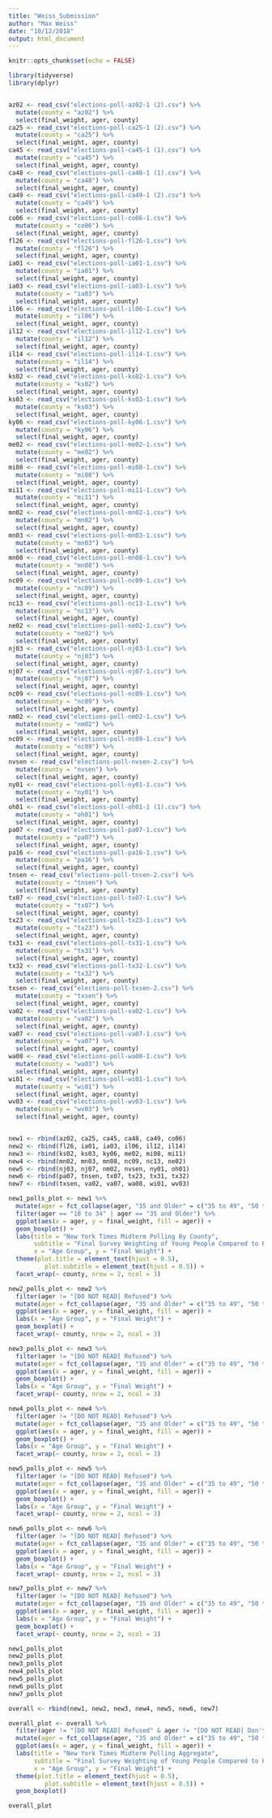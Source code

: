 ```yaml
---
title: "Weiss_Submission"
author: "Max Weiss"
date: "10/12/2018"
output: html_document
---
```


```r
knitr::opts_chunk$set(echo = FALSE)

library(tidyverse)
library(dplyr)


az02 <- read_csv("elections-poll-az02-1 (2).csv") %>%
  mutate(county = "az02") %>%
  select(final_weight, ager, county)
ca25 <- read_csv("elections-poll-ca25-1 (2).csv") %>%
  mutate(county = "ca25") %>%
  select(final_weight, ager, county)
ca45 <- read_csv("elections-poll-ca45-1 (1).csv") %>%
  mutate(county = "ca45") %>%
  select(final_weight, ager, county)
ca48 <- read_csv("elections-poll-ca48-1 (1).csv") %>%
  mutate(county = "ca48") %>%
  select(final_weight, ager, county)
ca49 <- read_csv("elections-poll-ca49-1 (2).csv") %>%
  mutate(county = "ca49") %>%
  select(final_weight, ager, county)
co06 <- read_csv("elections-poll-co06-1.csv") %>%
  mutate(county = "co06") %>%
  select(final_weight, ager, county)
fl26 <- read_csv("elections-poll-fl26-1.csv") %>%
  mutate(county = "fl26") %>%
  select(final_weight, ager, county)
ia01 <- read_csv("elections-poll-ia01-1.csv") %>%
  mutate(county = "ia01") %>%
  select(final_weight, ager, county)
ia03 <- read_csv("elections-poll-ia03-1.csv") %>%
  mutate(county = "ia03") %>%
  select(final_weight, ager, county)
il06 <- read_csv("elections-poll-il06-1.csv") %>%
  mutate(county = "il06") %>%
  select(final_weight, ager, county)
il12 <- read_csv("elections-poll-il12-1.csv") %>%
  mutate(county = "il12") %>%
  select(final_weight, ager, county)
il14 <- read_csv("elections-poll-il14-1.csv") %>%
  mutate(county = "il14") %>%
  select(final_weight, ager, county)
ks02 <- read_csv("elections-poll-ks02-1.csv") %>%
  mutate(county = "ks02") %>%
  select(final_weight, ager, county)
ks03 <- read_csv("elections-poll-ks03-1.csv") %>%
  mutate(county = "ks03") %>%
  select(final_weight, ager, county)
ky06 <- read_csv("elections-poll-ky06-1.csv") %>%
  mutate(county = "ky06") %>%
  select(final_weight, ager, county)
me02 <- read_csv("elections-poll-me02-1.csv") %>%
  mutate(county = "me02") %>%
  select(final_weight, ager, county)
mi08 <- read_csv("elections-poll-mi08-1.csv") %>%
  mutate(county = "mi08") %>%
  select(final_weight, ager, county)
mi11 <- read_csv("elections-poll-mi11-1.csv") %>%
  mutate(county = "mi11") %>%
  select(final_weight, ager, county)
mn02 <- read_csv("elections-poll-mn02-1.csv") %>%
  mutate(county = "mn02") %>%
  select(final_weight, ager, county)
mn03 <- read_csv("elections-poll-mn03-1.csv") %>%
  mutate(county = "mn03") %>%
  select(final_weight, ager, county)
mn08 <- read_csv("elections-poll-mn08-1.csv") %>%
  mutate(county = "mn08") %>%
  select(final_weight, ager, county)
nc09 <- read_csv("elections-poll-nc09-1.csv") %>%
  mutate(county = "nc09") %>%
  select(final_weight, ager, county)
nc13 <- read_csv("elections-poll-nc13-1.csv") %>%
  mutate(county = "nc13") %>%
  select(final_weight, ager, county)
ne02 <- read_csv("elections-poll-ne02-1.csv") %>%
  mutate(county = "ne02") %>%
  select(final_weight, ager, county)
nj03 <- read_csv("elections-poll-nj03-1.csv") %>%
  mutate(county = "nj03") %>%
  select(final_weight, ager, county)
nj07 <- read_csv("elections-poll-nj07-1.csv") %>%
  mutate(county = "nj07") %>%
  select(final_weight, ager, county)
nc09 <- read_csv("elections-poll-nc09-1.csv") %>%
  mutate(county = "nc09") %>%
  select(final_weight, ager, county)
nm02 <- read_csv("elections-poll-nm02-1.csv") %>%
  mutate(county = "nm02") %>%
  select(final_weight, ager, county)
nc09 <- read_csv("elections-poll-nc09-1.csv") %>%
  mutate(county = "nc09") %>%
  select(final_weight, ager, county)
nvsen <- read_csv("elections-poll-nvsen-2.csv") %>%
  mutate(county = "nvsen") %>%
  select(final_weight, ager, county)
ny01 <- read_csv("elections-poll-ny01-1.csv") %>%
  mutate(county = "ny01") %>%
  select(final_weight, ager, county)
oh01 <- read_csv("elections-poll-oh01-1 (1).csv") %>%
  mutate(county = "oh01") %>%
  select(final_weight, ager, county)
pa07 <- read_csv("elections-poll-pa07-1.csv") %>%
  mutate(county = "pa07") %>%
  select(final_weight, ager, county)
pa16 <- read_csv("elections-poll-pa16-1.csv") %>%
  mutate(county = "pa16") %>%
  select(final_weight, ager, county)
tnsen <- read_csv("elections-poll-tnsen-2.csv") %>%
  mutate(county = "tnsen") %>%
  select(final_weight, ager, county)
tx07 <- read_csv("elections-poll-tx07-1.csv") %>%
  mutate(county = "tx07") %>%
  select(final_weight, ager, county)
tx23 <- read_csv("elections-poll-tx23-1.csv") %>%
  mutate(county = "tx23") %>%
  select(final_weight, ager, county)
tx31 <- read_csv("elections-poll-tx31-1.csv") %>%
  mutate(county = "tx31") %>%
  select(final_weight, ager, county)
tx32 <- read_csv("elections-poll-tx32-1.csv") %>%
  mutate(county = "tx32") %>%
  select(final_weight, ager, county)
txsen <- read_csv("elections-poll-txsen-2.csv") %>%
  mutate(county = "txsen") %>%
  select(final_weight, ager, county)
va02 <- read_csv("elections-poll-va02-1.csv") %>%
  mutate(county = "va02") %>%
  select(final_weight, ager, county)
va07 <- read_csv("elections-poll-va07-1.csv") %>%
  mutate(county = "va07") %>%
  select(final_weight, ager, county)
wa08 <- read_csv("elections-poll-wa08-1.csv") %>%
  mutate(county = "wa03") %>%
  select(final_weight, ager, county)
wi01 <- read_csv("elections-poll-wi01-1.csv") %>%
  mutate(county = "wi01") %>%
  select(final_weight, ager, county)
wv03 <- read_csv("elections-poll-wv03-1.csv") %>%
  mutate(county = "wv03") %>%
  select(final_weight, ager, county)


new1 <- rbind(az02, ca25, ca45, ca48, ca49, co06)
new2 <- rbind(fl26, ia01, ia03, il06, il12, il14)
new3 <- rbind(ks02, ks03, ky06, me02, mi08, mi11)
new4 <- rbind(mn02, mn03, mn08, nc09, nc13, ne02)
new5 <- rbind(nj03, nj07, nm02, nvsen, ny01, oh01)
new6 <- rbind(pa07, tnsen, tx07, tx23, tx31, tx32)
new7 <- rbind(txsen, va02, va07, wa08, wi01, wv03)

```



```r

new1_polls_plot <- new1 %>%
  mutate(ager = fct_collapse(ager, "35 and Older" = c("35 to 49", "50 to 64", "65 and older"))) %>%
  filter(ager == "18 to 34" | ager == "35 and Older") %>%
  ggplot(aes(x = ager, y = final_weight, fill = ager)) +
  geom_boxplot() +
  labs(title = "New York Times Midterm Polling By County",
       subtitle = "Final Survey Weighting of Young People Compared to Rest of the Population",
       x = "Age Group", y = "Final Weight") +
  theme(plot.title = element_text(hjust = 0.5),
          plot.subtitle = element_text(hjust = 0.5)) +
  facet_wrap(~ county, nrow = 2, ncol = 3)

new2_polls_plot <- new2 %>%
  filter(ager != "[DO NOT READ] Refused") %>%
  mutate(ager = fct_collapse(ager, "35 and Older" = c("35 to 49", "50 to 64", "65 and older"))) %>%
  ggplot(aes(x = ager, y = final_weight, fill = ager)) +
  labs(x = "Age Group", y = "Final Weight") +
  geom_boxplot() +
  facet_wrap(~ county, nrow = 2, ncol = 3)

new3_polls_plot <- new3 %>%
  filter(ager != "[DO NOT READ] Refused") %>%
  mutate(ager = fct_collapse(ager, "35 and Older" = c("35 to 49", "50 to 64", "65 and older"))) %>%
  ggplot(aes(x = ager, y = final_weight, fill = ager)) +
  geom_boxplot() +
  labs(x = "Age Group", y = "Final Weight") +
  facet_wrap(~ county, nrow = 2, ncol = 3)

new4_polls_plot <- new4 %>%
  filter(ager != "[DO NOT READ] Refused") %>%
  mutate(ager = fct_collapse(ager, "35 and Older" = c("35 to 49", "50 to 64", "65 and older"))) %>%
  ggplot(aes(x = ager, y = final_weight, fill = ager)) +
  geom_boxplot() +
  labs(x = "Age Group", y = "Final Weight") +
  facet_wrap(~ county, nrow = 2, ncol = 3)

new5_polls_plot <- new5 %>%
  filter(ager != "[DO NOT READ] Refused") %>%
  mutate(ager = fct_collapse(ager, "35 and Older" = c("35 to 49", "50 to 64", "65 and older"))) %>%
  ggplot(aes(x = ager, y = final_weight, fill = ager)) +
  geom_boxplot() +
  labs(x = "Age Group", y = "Final Weight") +
  facet_wrap(~ county, nrow = 2, ncol = 3)

new6_polls_plot <- new6 %>%
  filter(ager != "[DO NOT READ] Refused") %>%
  mutate(ager = fct_collapse(ager, "35 and Older" = c("35 to 49", "50 to 64", "65 and older"))) %>%
  ggplot(aes(x = ager, y = final_weight, fill = ager)) +
  geom_boxplot() +
  labs(x = "Age Group", y = "Final Weight") +
  facet_wrap(~ county, nrow = 2, ncol = 3)

new7_polls_plot <- new7 %>%
  filter(ager != "[DO NOT READ] Refused") %>%
  mutate(ager = fct_collapse(ager, "35 and Older" = c("35 to 49", "50 to 64", "65 and older"))) %>%
  ggplot(aes(x = ager, y = final_weight, fill = ager)) +
  labs(x = "Age Group", y = "Final Weight") +
  geom_boxplot() +
  facet_wrap(~ county, nrow = 2, ncol = 3)

new1_polls_plot
new2_polls_plot
new3_polls_plot
new4_polls_plot
new5_polls_plot
new6_polls_plot
new7_polls_plot

overall <- rbind(new1, new2, new3, new4, new5, new6, new7)

overall_plot <- overall %>%
  filter(ager != "[DO NOT READ] Refused" & ager != "[DO NOT READ] Don't know/Refused") %>%
  mutate(ager = fct_collapse(ager, "35 and Older" = c("35 to 49", "50 to 64", "65 and older"))) %>%
  ggplot(aes(x = ager, y = final_weight, fill = ager)) +
  labs(title = "New York Times Midterm Polling Aggregate",
       subtitle = "Final Survey Weighting of Young People Compared to Rest of the Population",
       x = "Age Group", y = "Final Weight") +
  theme(plot.title = element_text(hjust = 0.5),
          plot.subtitle = element_text(hjust = 0.5)) +
  geom_boxplot()

overall_plot

```